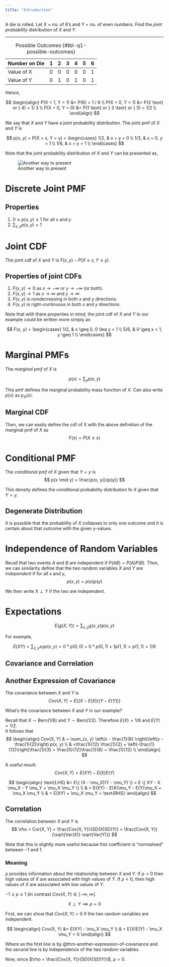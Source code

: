 ```yaml
---
title: "Introduction"
---
```


::: {.callout-note title="Motivating Example"}

A die is rolled. Let $X$ = no. of 6's and $Y$ = no. of even numbers. Find the
_joint probability_ distribution of $X$ and $Y$.

---

| Number on Die | 1   | 2   | 3   | 4   | 5   | 6   |
| ------------- | --- | --- | --- | --- | --- | --- |
| Value of X    | 0   | 0   | 0   | 0   | 0   | 1   |
| Value of Y    | 0   | 1   | 0   | 1   | 0   | 1   |
: Possible Outcomes {#tbl-q1-possible-outcomes}

Hence,

$$
\begin{align}
   P(X = 1, Y = 1) &= P(6) = 1 / 6 \\
   P(X = 0, Y = 1) &= P(2 \text{ or } 4)  = 1/ 3 \\
   P(X = 0, Y = 0) &= P(1 \text{ or } 3 \text{ or } 5) = 1/2 \\
\end{align}
$$

We say that $X$ and $Y$ have a joint probability distribution. The joint pmf of $X$ and $Y$ is

$$
p(x, y) = P(X = x, Y = y) = \begin{cases}
   1/2, & x = y = 0 \\
   1/3, & x = 0, y = 1 \\
   1/6, & x = y = 1 \\ 
\end{cases}
$$

Note that the joint probability distribution of $X$ and $Y$ can be presented as,

![Another way to present](./example-1-illus.png)

:::

# Discrete Joint PMF

## Properties

1. $0 \leq p(x, y) \leq 1$ for all $x$ and $y$
2. $\sum_{x, y} p(x, y) = 1$

# Joint CDF

The joint cdf of $X$ and $Y$ is $F(x, y) - P(X \leq x, Y \leq y)$.

## Properties of joint CDFs

1. $F(x, y) \to 0$ as $x \to -\infty$ or $y \to -\infty$ (or both).
2. $F(x, y) \to 1$ as $x \to \infty$ and $y \to \infty$
3. $F(x, y)$ is nondecreasing in both $x$ and $y$ directions.
4. $F(x, y)$ is right-continuous in both $x$ and $y$ directions.

Note that with there properties in mind, the joint cdf of $X$ and $Y$ in our example could be written more simply as 

$$
F(x, y) = \begin{cases}
   1/2, & x \geq 0, 0 \leq y < 1 \\
   5/6, & 0 \geq x < 1, y \geq 1  \\
\end{cases}
$$

# Marginal PMFs

The _marginal pmf_ of $X$ is 

$$
p(x) = \sum_y p(x, y)
$$

This pmf defines the marginal probability mass function of $X$. Can also write $p(x)$ as $p_X(x)$.

## Marginal CDF

Then, we can easily define the cdf of $X$ with the above definition of the marginal pmf of $X$ as
$$
F(x) = P(X \leq x)
$$

# Conditional PMF

The _conditional pmf_ of $X$ given that $Y = y$ is 
$$
p(x \mid y) = \frac{p(x, y)}{p(y)}
$$

This density defines the conditional probability distribution fo $X$ given that $Y = y$. 

## Degenerate Distribution

It is possible that the probability of $X$ collapses to only one outcome and it is certain about that outcome with the given y-values.

# Independence of Random Variables

Recall that two events $A$ and $B$ are independent if $P(AB) = P(A)P(B)$. Then, we can similarity define that the two random variables $X$ and $Y$ are _independent_ if for all $x$ and $y$,
$$
p(x, y) = p(x) p(y)
$$

We then write $X \perp Y$ if the two are independent.

# Expectations

$$
E(g(X, Y)) = \sum_{x, y} g(x, y) p(x, y)
$$

For example,

$$
E(XY) = \sum_{x, y} xyp(x, y) = 0 * p(0, 0) + 0 * p(0, 1) + 1 p(1, 1) = p(1, 1) = 1/ 6
$$

## Covariance and Correlation

::: {#thm-another-expression-of-covariance}

## Another Expression of Covariance

The covariance between $X$ and $Y$ is 
$$
Cov(X,Y) = E\{ ( X - E(X))(Y - E(Y)) \}
$$

:::

What's the covariance between $X$ and $Y$ in our example?

Recall that $X \sim \text{Bern}(1/6)$ and $Y \sim \text{Bern}(1/2)$. Therefore $E(X) = 1/6$ and $E(Y) = 1/2$.  
It follows that 
$$
\begin{align}
Cov(X, Y) & = \sum_{x, y} \left(x - \frac{1}{6} \right)\left(y - \frac{1}{2}\right) p(x, y) \\
& =\frac{1}{12} \frac{1}{2} + \left(-\frac{1}{12}\right)\frac{1}{3} + \frac{5}{12}\frac{1}{6} = \frac{1}{12} \\
\end{align}
$$

A useful result:
$$
Cov(X, Y) = E(XY) - E(X)E(Y)
$$

::: {.proof}

$$
\begin{align}
\text{LHS} &= E\{ (X - \mu_X)(Y - \mu_Y) \} = E \{ XY - X \mu_X - Y \mu_Y + \mu_X \mu_Y \} \\
& = E(XY) - E(X)\mu_Y - E(Y)\mu_X + \mu_X \mu_Y \\
& = E(XY) + \mu_X \mu_Y = \text{RHS}
\end{align}
$$

:::

## Correlation

The correlation between $X$ and $Y$ is
$$
\rho = Cor(X, Y) = \frac{Cov(X, Y)}{SD(X)SD(Y)} = \frac{Cov(X, Y)}{\sqrt{Var(X)} \sqrt{Var(Y)}}
$$

Note that this is slightly more useful because this coefficient is "normalised" between $-1$ and $1$.

### Meaning

$\rho$ provides information about the relationship between $X$ and $Y$. If $\rho > 0$ then high values of $X$ are associated with high values of $Y$. If $\rho < 0$, then high values of $X$ are associated with low values of $Y$.

$-1 \leq \rho \leq 1$ (In contrast $Cov(X, Y) \in [-\infty, \infty]$.

::: {#thm-independence-and-correlations}

$$X \perp Y \implies \rho = 0$$

:::

::: {.proof}

First, we can show that $Cov(X, Y) = 0$ if the two random variables are independent. 

$$
\begin{align}
Cov(X, Y) &= E(XY) - \mu_X \mu_Y \\
& = E(X)E(Y) - \mu_X \mu_Y = 0
\end{align}
$$

Where as the first line is by @thm-another-expression-of-covariance and the second line is by independence of the two random variables.

Now, since $\rho = \frac{Cov(X, Y)}{SD(X)SD(Y)}$, $\rho = 0$.

:::




